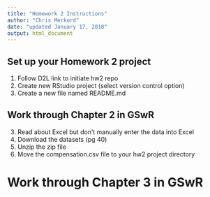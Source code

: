 ```yaml
---
title: "Homework 2 Instructions"
author: "Chris Merkord"
date: "updated January 17, 2018"
output: html_document
---
```


##

## Set up your Homework 2 project

1. Follow D2L link to initiate hw2 repo
2. Create new RStudio project (select version control option)
3. Create a new file named README.md

## Work through Chapter 2 in GSwR
3. Read about Excel but don’t manually enter the data into Excel
4. Download the datasets (pg 40)
5. Unzip the zip file
6. Move the compensation.csv file to your hw2 project directory

# Work through Chapter 3 in GSwR

